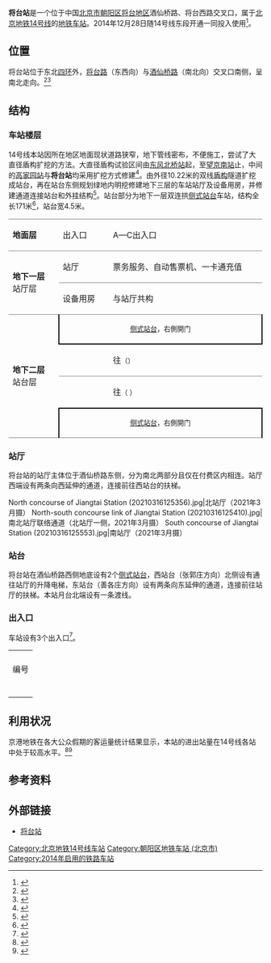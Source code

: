 {{noteTA 
|G1 =Railway}}
{{Not|江泰路站}}
{{Infobox station
|name = 将台
|eng_name = Jiangtai
|livery = 
|linecolour = {{北京地铁颜色|14}}
|image = Southbound platform of Jiangtai Station (20210316125223).jpg
|caption = 将台站站台
|country = {{PRC}}
|borough = [[北京市|北京市]][[朝阳区_(北京市)|朝阳区]][[将台地区|将台地区]]
|address = 酒仙桥路、将台西路交叉口
|coordinates = {{Coord|39.969767|116.483792|type:railwaystation_region:CN-11_source:GoogleMaps|display=inline,title}}
|elevation = 
|operator = [[京港地铁|北京京港地铁有限公司]]
|lines = {{北京地铁线路名|14|SL}}
|distance = 
|platform = 2座[[侧式站台|侧式站台]]
|tracks = 2条
|connections = 公交站：将台路口北、将台路口东
|structure = 地下车站
|hall = 分离式站厅
|depth = 
|levels = 
|interchange = 
|exits = 3个
|elevator = 
|escalator = 
|architect = 
|architectural_style = 
|colour = 蓝色、白色
|type = 
|status = 运营中
|code = 
|zone = 
|classification = 
|website = 
|built = 
|opened = 2014年12月28日
|pass_year = 
|passengers = 4.0万人次<small>（2017年五一假期）</small><ref>{{cite news|author=盛丽|url=http://media.workercn.cn/sites/media/ldwb/2017_05/02/GR0310.htm|title=小长假京港地铁客运量512.6万人次|publisher=[[劳动午报|劳动午报]]|date=2017-05-02|accessdate=2017-05-25|archive-date=2019-03-08|archive-url=https://web.archive.org/web/20190308002904/http://media.workercn.cn/sites/media/ldwb/2017_05/02/GR0310.htm|dead-url=yes}}</ref>
|trains = 
|station_hours = 
|hours = 
|first = {{北京地铁线路名|14|S}}
:往{{北京地铁起讫站|14|R}}：06:07
:往{{北京地铁起讫站|14|L}}：05:14
|last = {{北京地铁线路名|14|S}}
:往{{北京地铁起讫站|14|R}}：23:17
:往{{北京地铁起讫站|14|L}}：22:44
|adjacent = {{Adjacent stations|system=北京地铁|line=14|left=东风北桥|right=望京南|to-left=北京南站|to-right=善各庄|note-left=1.600km|note-mid=距离[[张郭庄站|张郭庄]]39.012km|note-right=1.847km}}
|route_map = {{Routemap|inline=yes|map=
utSTRf\utSTRg~~ ~~{{rmr|Licon=U|{{stl|北京地铁|东风北桥}}}}
utSTR+BSr\utSTR+BSl
utSTR+BSr\utSTR+BSl
utSTR+tc2\utABZg3
utABZg+1\utSTR+tc4
utSTRf\utSTRg~~ ~~{{rmr|Licon=D|{{stl|北京地铁|望京南}}<!--{{stl|北京地铁|高家园}}-->}}
}}
}}
'''将台站'''是一个位于中国[[北京市|北京市]][[朝阳区_(北京市)|朝阳区]][[将台地区|将台地区]]酒仙桥路、将台西路交叉口，属于[[北京地铁|北京地铁]][[北京地铁14号线|14号线]]的[[地铁车站|地铁车站]]。2014年12月28日随14号线东段开通一同投入使用<ref>{{cite news|url=http://epaper.bjnews.com.cn/html/2014-03/21/content_501332.htm?div=0|title=14号线东段年底通车|date=2014-03-21|accessdate=2014-05-28|author=刘春瑞|work=新京报|archive-date=2020-05-08|archive-url=https://web.archive.org/web/20200508083327/http://epaper.bjnews.com.cn/html/2014-03/21/content_501332.htm?div=0|dead-url=no}}</ref>。

== 位置 ==
将台站位于东北[[北京四环路|四环]]外，[[将台路|将台路]]（东西向）与[[酒仙桥路|酒仙桥路]]（南北向）交叉口南侧，呈南北走向。<ref>{{cite web|url=http://www.bjghw.gov.cn/web/gdjt/map_3.html|title=轨道交通14号线工程规划方案公告|publisher=北京市规划委员会|accessdate=2014-05-28|archive-url=https://web.archive.org/web/20140316164610/http://www.bjghw.gov.cn/web/gdjt/map_3.html|archive-date=2014-03-16|dead-url=yes}}</ref><ref>{{cite web|url=http://chp.bjghw.gov.cn/web/static/articles/catalog_98000/article_ff808081452380b301452f5eee790048/ff808081452380b301452f5eee790048.html|title=北京市规划委员会关于轨道交通M14线金台路至善各庄段沿线车站站名命名预案的公示书|date=2014-04-04|accessdate=2014-05-28|publisher=北京市规划委员会|archive-url=https://web.archive.org/web/20140529065745/http://chp.bjghw.gov.cn/web/static/articles/catalog_98000/article_ff808081452380b301452f5eee790048/ff808081452380b301452f5eee790048.html|archive-date=2014-05-29|dead-url=yes}}</ref>

== 结构 ==
=== 车站楼层 ===
14号线本站因所在地区地面现状道路狭窄，地下管线密布，不便施工，尝试了大直径盾构扩挖的方法。大直径盾构试验区间由[[东风北桥站|东风北桥站]]起，至[[望京南站|望京南站]]止，中间的[[高家园站|高家园站]]与'''将台站'''均采用扩挖方式修建<ref>{{cite journal|author=丁德云, 杨秀仁, 鲁卫东, 等|title=CRD 法扩挖大直径盾构隧道对邻近结构变形影响数值分析|journal=市政技术|volume=29|issue=增刊2|year=2011|pages=160-163}}</ref>。由外径10.22米的双线[[盾构|盾构]]隧道扩挖成站台，再在站台东侧规划绿地内明挖修建地下三层的车站站厅及设备用房，并修建通道连接站台和外挂结构<ref>{{cite web|url=http://www.cee.cn/7/2/7276/|title=《北京地铁14号线工程东段（金台路站-终点）变更》环境影响评价第二次公示|publisher=北京市环境保护科学院|date=2014-03-20|accessdate=2014-05-28|archive-url=https://web.archive.org/web/20140529054344/http://www.cee.cn/7/2/7276/|archive-date=2014-05-29|dead-url=yes}}</ref>。站台部分为地下一层双连拱[[侧式站台|侧式站台]]车站，结构全长171米<ref>{{cite thesis|author=庞宇斌|title=大跨高边墙地铁风道洞桩法施工力学机理分析|publisher=北京交通大学|year=2012|pages=18}}</ref>，站台宽4.5米。

{|cellspacing=0 cellpadding=3
|style="border-top:solid 1px gray;border-bottom:solid 1px gray;" width=100|'''地面层'''
|style="border-top:solid 1px gray;border-bottom:solid 1px gray;" width=100|出入口
|style="border-top:solid 1px gray;border-bottom:solid 1px gray;" width=350|A—C出入口
|-
| rowspan="2" style="border-bottom:solid 1px gray;" |'''地下一层'''<br />站厅层
| style="border-bottom:solid 1px gray;" |站厅
| style="border-bottom:solid 1px gray;" |票务服务、自动售票机、一卡通充值
|-
|style="border-bottom:solid 1px gray;"|设备用房
|style="border-bottom:solid 1px gray;"|与站厅共构
|-
|style="border-bottom:solid 1px gray;" rowspan=4|'''地下二层'''<br />站台层
|style="border-right:solid 2px black;border-left:solid 2px black;border-bottom:solid 2px black;" colspan=2|<center><small>[[侧式站台|侧式站台]]，右側開门</small></center>
|-
|style="border-bottom:solid 1px gray;"|{{arrow|L}}
|style="border-bottom:solid 1px gray;"|{{北京地铁线路名|14|c}}往{{站|张郭庄}}<small>（{{站|东风北桥}}）</small>
|-
|{{arrow|R}}
|{{北京地铁线路名|14|c}}往{{站|善各庄}}<small>（{{站|望京南}}<!--{{站|高家园}}-->）</small>
|-
|style="border-right:solid 2px black;border-left:solid 2px black;border-top:solid 2px black;border-bottom:solid 1px gray;" colspan=2|<center><small>[[侧式站台|侧式站台]]，右側開门</small></center>
|}

=== 站厅 ===
将台站的站厅主体位于酒仙桥路东侧，分为南北两部分且仅在付费区内相连。站厅西端设有两条向西延伸的通道，连接前往西站台的扶梯。
<gallery>
North concourse of Jiangtai Station (20210316125356).jpg|北站厅（2021年3月摄）
North-south concourse link of Jiangtai Station (20210316125410).jpg|南北站厅联络通道（北站厅一侧，2021年3月摄）
South concourse of Jiangtai Station (20210316125553).jpg|南站厅（2021年3月摄）
</gallery>

=== 站台 ===
{{multiple image|align=right|direction=vertical|width=220
|image1=将台站西侧站台与通道连接处.JPG | caption1 = 将台站西站台与换向、出站通道连接处（2014年12月摄）
| image2 = Connecting passage of Jiangtai Station (20160905083353).jpg | caption2 = 由将台站东站台引出的联络通道（2016年9月摄）
| image3 = 201606 A L14 rolling stock approaches to Jiangtai Station.jpg | caption3 = 列车进入将台站（2016年6月摄）
}}
将台站在酒仙桥路西侧地底设有2个[[侧式站台|侧式站台]]，西站台（张郭庄方向）北侧设有通往站厅的升降电梯，东站台（善各庄方向）设有两条向东延伸的通道，连接前往站厅的扶梯。本站月台北端设有一条渡线。
{{multiple image|direction=vertical|align=center|width=800
|image1=Platform panorama of Jiangtai Station, northbound (20170515170644).jpg|caption1=<center>站台全景图（善各庄方向，2017年9月摄）</center>
|image2=Platform panorama of Jiangtai Station, southbound (20180623204023).jpg|caption2=<center>站台全景图（北京南站方向，2018年6月摄）</center>
}}

=== 出入口 ===
车站设有3个出入口<ref>{{cite journal|author=严卓辉, 武子荐, 刘淼|title=采用暗挖洞桩法施工的地铁风道围护结构参数研究|journal=市政技术|year=2013|volume=31|issue=1|pages=57-59}}</ref>。
{| class="wikitable"
| colspan="5" align="center" bgcolor="{{北京地铁颜色|14}}" |
|-
! 编号 
! 指示 
! 建议前往的目的地 
! 照片
!无障碍设施
|-
| {{港鐵出口|A}} 
| 酒仙桥路 
| 酒仙桥路、恒通国际商务园、乐天玛特超市、普天实业创新园、兆维大厦 
| [[File:Exit_A_of_Jiangtai_Station_(20211124153242).jpg|150px]]
|{{n/a}}
|-
| {{港鐵出口|B|附=升}} 
| 将台路 
| 酒仙桥路、将台路、将台·新港中心 
| [[File:Exit_B_of_Jiangtai_Station_(20160905084051).jpg|150px]]
|[[File:Exit_B_lift_of_Jiangtai_Station_(20211124132512).jpg|150px]]
|-
| {{港鐵出口|C}} 
| 酒仙桥路 
| 酒仙桥路、[[颐堤港|颐堤港]]、将台地区人民政府 
| [[File:Exit_C_of_Jiangtai_Station_(20210316130045).jpg|150px]]
|{{n/a}}
|-
| colspan="5" bgcolor="#EEEEEE" | {{港鐵出口|註=升}}
|}
{{Gallery
|width=160
|File:Passage to Exit B at Jiangtai Station (20160905083811).jpg|站厅至B口的通道（2016年9月摄）
|File:Exit C passage of Jiangtai Station (20180623184629).jpg|C口设有通往颐堤港的通道（2018年6月摄）
}}

== 利用状况 ==
京港地铁在各大公众假期的客运量统计结果显示，本站的进出站量在14号线各站中处于较高水平。<ref>{{cite news|url=http://www.chinanews.com/cj/2015/10-08/7557923.shtml|title=国庆7天北京1443.5万辆车通行高速公路免费|publisher=[[北京晨报|北京晨报]]|date=2015-10-08|accessdate=2017-05-25|archive-date=2019-12-29|archive-url=https://web.archive.org/web/20191229000121/http://www.chinanews.com/cj/2015/10-08/7557923.shtml|dead-url=no}}</ref><ref name="tung_ng">{{cite news|url=http://www.mtr.bj.cn/content/details34_19683.html|title=端午假期 京港地铁所辖各线总客运量共计413.4万人次|publisher=[[京港地铁|京港地铁]]|date=2016-06-14|accessdate=2016-12-08|deadurl=yes|archiveurl=https://web.archive.org/web/20161120160151/http://www.mtr.bj.cn/content/details34_19683.html|archivedate=2016-11-20}}</ref>

== 参考资料 ==
{{reflist}}

== 外部链接 ==
{{commonscat|Jiangtai Station}}
*[http://www.mtr.bj.cn/content/details20_20588.html 将台站] {{Wayback|url=http://www.mtr.bj.cn/content/details20_20588.html |date=20170928055958 }}

{{北京地铁14号线}}

[[Category:北京地铁14号线车站|Category:北京地铁14号线车站]]
[[Category:朝阳区地铁车站_(北京市)|Category:朝阳区地铁车站 (北京市)]]
[[Category:2014年启用的铁路车站|Category:2014年启用的铁路车站]]